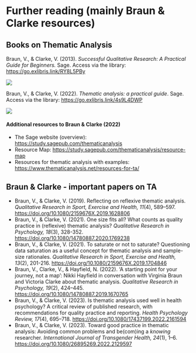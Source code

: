 # Further reading (mainly Braun & Clarke resources)

## Books on Thematic Analysis

Braun, V., & Clarke, V. (2013). *Successful Qualitative Research: A Practical Guide for Beginners.* Sage.
Access via the library: [https://go.exlibris.link/RY8L5PBy](https://go.exlibris.link/RY8L5PBy){target="_blank"}

::: {.small_right}
<img src="images/BC_2013.jpg"/>
:::


Braun, V., & Clarke, V. (2022). *Thematic analysis: a practical guide*. Sage.
Access via the library: [https://go.exlibris.link/4s9L4DWP](https://go.exlibris.link/4s9L4DWP){target="_blank"}

::: {.small_right}
<img src="images/BC_2022.jpg"/>
:::


#### Additional resources to Braun & Clarke (2022)

* The Sage website (overview): [https://study.sagepub.com/thematicanalysis](https://study.sagepub.com/thematicanalysis){target="_blank"}
* Resource Map: [https://study.sagepub.com/thematicanalysis/resource-map](https://study.sagepub.com/thematicanalysis/resource-map){target="_blank"}
* Resources for thematic analysis with examples: [https://www.thematicanalysis.net/resources-for-ta/](https://www.thematicanalysis.net/resources-for-ta/){target="_blank"}



## Braun & Clarke - important papers on TA

* Braun, V., & Clarke, V. (2019). Reflecting on reflexive thematic analysis. *Qualitative Research in Sport, Exercise and Health, 11*(4), 589–597. [https://doi.org/10.1080/2159676X.2019.1628806](https://doi.org/10.1080/2159676X.2019.1628806){target="_blank"}
* Braun, V., & Clarke, V. (2021). One size fits all? What counts as quality practice in (reflexive) thematic analysis? *Qualitative Research in Psychology, 18*(3), 328-352. [https://doi.org/10.1080/14780887.2020.1769238](https://doi.org/10.1080/14780887.2020.1769238 ){target="_blank"}
* Braun, V., & Clarke, V. (2021). To saturate or not to saturate? Questioning data saturation as a useful concept for thematic analysis and sample-size rationales. *Qualitative Research in Sport, Exercise and Health, 13*(2), 201-216. [https://doi.org/10.1080/2159676X.2019.1704846](https://doi.org/10.1080/2159676X.2019.1704846){target="_blank"}
* Braun, V., Clarke, V., & Hayfield, N. (2022). ‘A starting point for your journey, not a map’: Nikki Hayfield in conversation with Virginia Braun and Victoria Clarke about thematic analysis. *Qualitative Research in Psychology, 19*(2), 424–445. [https://doi.org/10.1080/14780887.2019.1670765](https://doi.org/10.1080/14780887.2019.1670765){target="_blank"}
* Braun, V., & Clarke, V. (2023). Is thematic analysis used well in health psychology? A critical review of published research, with recommendations for quality practice and reporting. *Health Psychology Review, 17*(4), 695–718. [https://doi.org/10.1080/17437199.2022.2161594](https://doi.org/10.1080/17437199.2022.2161594){target="_blank"}
* Braun, V., & Clarke, V. (2023). Toward good practice in thematic analysis: Avoiding common problems and be(com)ing a *knowing* researcher. *International Journal of Transgender Health, 24*(1), 1–6. [https://doi.org/10.1080/26895269.2022.2129597](https://doi.org/10.1080/26895269.2022.2129597){target="_blank"}

